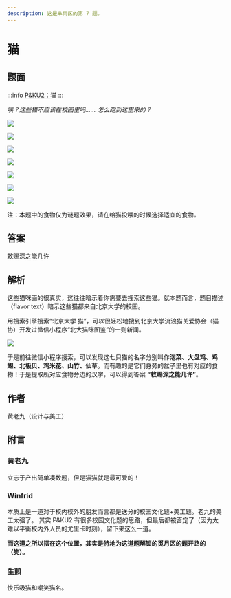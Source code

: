 ```yaml
---
description: 这是芈雨区的第 7 题。
---
```


# 猫

## 题面

:::info
[P\&KU2：猫](https://pnku2.pkupuzzle.art/#/game/miyu/prob_07)
:::

_咦？这些猫不应该在校园里吗……_ _怎么跑到这里来的？_

![](./07-mao.assets/image_1.webp)

![](./07-mao.assets/image_2.webp)

![](./07-mao.assets/image_3.webp)

![](./07-mao.assets/image_4.webp)

![](./07-mao.assets/image_5.webp)

![](./07-mao.assets/image_6.webp)

![](./07-mao.assets/image_7.webp)

注：本题中的食物仅为谜题效果，请在给猫投喂的时候选择适宜的食物。

## 答案

敕赐深之能几许

## 解析

这些猫咪画的很真实，这往往暗示着你需要去搜索这些猫。就本题而言，题目描述（flavor text）暗示这些猫都来自北京大学的校园。

用搜索引擎搜索“北京大学 猫”，可以很轻松地搜到北京大学流浪猫关爱协会（猫协）开发过微信小程序“北大猫咪图鉴”的一则新闻。

![](./07-mao.assets/image_8.webp)

于是前往微信小程序搜索，可以发现这七只猫的名字分别叫作**泡菜、大盘鸡、鸡翅、北极贝、鸡米花、山竹、仙草**。而有趣的是它们身旁的盆子里也有对应的食物！于是提取所对应食物旁边的汉字，可以得到答案 **“敕赐深之能几许”**。

## 作者

黄老九（设计与美工）

## 附言

### 黄老九

立志于产出简单凑数题，但是猫猫就是最可爱的！

### Winfrid

本质上是一道对于校内校外的朋友而言都是送分的校园文化题+美工题。老九的美工太强了。 其实 P\&KU2 有很多校园文化题的思路，但最后都被否定了（因为太难以平衡校内外人员的尤里卡时刻），留下来这么一道。

**而这道之所以摆在这个位置，其实是特地为这道题解锁的觅月区的题开路的（笑）。**

### 生煎

快乐吸猫和嘲笑猫名。
